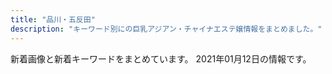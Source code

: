 ```yaml
---
title: "品川・五反田"
description: "キーワード別にの巨乳アジアン・チャイナエステ嬢情報をまとめました。"
---
```


新着画像と新着キーワードをまとめています。
2021年01月12日の情報です。

<DmmAffiliateIns />
<KeywordTable
  shops={
    [
    {
        "name": "\u5eb7\u7984",
        "station": "JR\u54c1\u5ddd\u99c5\u9ad8\u8f2a\u53e3",
        "img_links": [
            "http://www.kouroku-este.com/img/top/listmark1.png",
            "http://www.kouroku-este.com/img/staff/aaa/aaa1.jpg",
            "http://www.kouroku-este.com/img/staff/fff/s-fff2.jpg",
            "http://www.kouroku-este.com/img/staff/aaa/aaa2.jpg",
            "http://www.kouroku-este.com/img/menu/info_r.jpg",
            "http://www.kouroku-este.com/img/staff/eee/s-eee2.jpg",
            "http://www.kouroku-este.com/img/staff/bbb/bbb1.jpg",
            "http://www.kouroku-este.com/img/staff/ccc/ccc1.jpg",
            "http://www.kouroku-este.com/img/system/service01.jpg",
            "http://www.kouroku-este.com/img/staff/ggg/ggg1.jpg",
            "http://www.kouroku-este.com/img/staff/ccc/ccc2.jpg",
            "http://www.kouroku-este.com/img/system/service02.jpg",
            "http://www.kouroku-este.com/img/staff/eee/s-eee1.jpg",
            "http://www.kouroku-este.com/img/staff/fff/s-fff1.jpg"
        ],
        "keywords": {
            "C": 15
        },
        "url": "http://www.kouroku-este.com/"
    },
    {
        "url": "http://gotanda.pepper.jp/",
        "keywords": {},
        "img_links": [
            "http://gotanda.pepper.jp/m02272.jpg",
            "http://gotanda.pepper.jp/gotanda001.jpg",
            "http://gotanda.pepper.jp/m173.jpg",
            "http://gotanda.pepper.jp/m048.png",
            "http://gotanda.pepper.jp/20151109231038834554.jpg",
            "http://gotanda.pepper.jp/m049.png",
            "http://gotanda.pepper.jp/1-01.png"
        ],
        "name": "\u4e94\u53cd\u7530\u30e1\u30c7\u30a3\u30ab\u30eb\u30a8\u30f3",
        "station": "JR\u4e94\u53cd\u7530\u99c5\u897f\u53e3"
    },
    {
        "url": "http://www.es-yuduki.com/",
        "station": "JR\u4e94\u53cd\u7530\u99c5\u897f\u53e3",
        "keywords": {
            "C": 13
        },
        "name": "\u30de\u30c3\u30b5\u30fc\u30b8\u306e\u5915\u6708",
        "img_links": [
            "http://www.es-yuduki.com/css/staff01-b.jpg",
            "http://www.es-yuduki.com/css/nav/change-007.jpg",
            "http://www.es-yuduki.com/css/nav/change-002.jpg",
            "http://www.es-yuduki.com/css/progress08.jpg",
            "http://www.es-yuduki.com/css/nav/nav-006.jpg",
            "http://www.es-yuduki.com/css/kanban.jpg",
            "http://www.es-yuduki.com/css/nav/change-0003.jpg",
            "http://www.es-yuduki.com/css/progress02.jpg",
            "http://www.es-yuduki.com/css/staff03-b.jpg",
            "http://www.es-yuduki.com/css/nav/nav-005.jpg",
            "http://www.es-yuduki.com/css/nav/change-001.jpg",
            "http://www.es-yuduki.com/css/staff00.jpg",
            "http://www.es-yuduki.com/css/progress03.jpg",
            "http://www.es-yuduki.com/css/nav/change-006.jpg",
            "http://www.es-yuduki.com/css/staff03.jpg",
            "http://www.es-yuduki.com/css/nav/nav-002.jpg",
            "http://www.es-yuduki.com/css/progress04.jpg",
            "http://www.es-yuduki.com/css/nav/change-005.jpg",
            "http://www.es-yuduki.com/css/progress07.jpg",
            "http://www.es-yuduki.com/css/progress01.jpg",
            "http://www.es-yuduki.com/css/staff02-b.jpg",
            "http://www.es-yuduki.com/css/nav/nav-001.jpg",
            "http://www.es-yuduki.com/css/staff02.jpg",
            "http://www.es-yuduki.com/css/head.jpg",
            "http://www.es-yuduki.com/css/main-top05.png",
            "http://www.es-yuduki.com/css/nav/nav-0003.jpg",
            "http://www.es-yuduki.com/css/progress06.jpg",
            "http://www.es-yuduki.com/css/progress05.jpg",
            "http://www.es-yuduki.com/css/nav/change-004.jpg",
            "http://www.es-yuduki.com/css/nav/nav-004.jpg",
            "http://www.es-yuduki.com/css/nav/nav-007.jpg",
            "http://www.es-yuduki.com/css/staff01.jpg",
            "http://www.es-yuduki.com/css/coupon003.jpg"
        ]
    },
    {
        "station": "JR\u4e94\u53cd\u7530\u99c5\u6771\u53e3",
        "url": "http://www.relax-fuyou.info/",
        "keywords": {
            "G": 1,
            "87": 2,
            "C": 3,
            "90": 2,
            "86": 2,
            "88": 3,
            "84": 5,
            "D": 5,
            "E": 5
        },
        "img_links": [
            "http://www.relax-fuyou.info/img/st161.jpg",
            "http://www.relax-fuyou.info/img/st191.jpg",
            "http://www.relax-fuyou.info/img/st1.jpg",
            "http://www.relax-fuyou.info/img/r9.jpg",
            "http://www.relax-fuyou.info/img/st150.jpg",
            "http://www.relax-fuyou.info/img/st140.jpg",
            "http://www.relax-fuyou.info/img/st201.jpg",
            "http://www.relax-fuyou.info/img/st72.jpg",
            "http://www.relax-fuyou.info/img/sta8.jpg",
            "http://www.relax-fuyou.info/img/st171.jpg",
            "http://www.relax-fuyou.info/img/top.jpg",
            "http://www.relax-fuyou.info/img/st181.jpg",
            "http://www.relax-fuyou.info/img/st17.jpg",
            "http://www.relax-fuyou.info/img/sta16.jpg",
            "http://www.relax-fuyou.info/img/sta17.jpg",
            "http://www.relax-fuyou.info/img/st7.jpg",
            "http://www.relax-fuyou.info/img/st141.jpg",
            "http://www.relax-fuyou.info/img/sta20.jpg",
            "http://www.relax-fuyou.info/img/st5.jpg",
            "http://www.relax-fuyou.info/img/sta5.jpg",
            "http://www.relax-fuyou.info/img/st11.jpg",
            "http://www.relax-fuyou.info/img/sta15.jpg",
            "http://www.relax-fuyou.info/img/sta18.jpg",
            "http://www.relax-fuyou.info/img/sta1.jpg",
            "http://www.relax-fuyou.info/img/st10.jpg",
            "http://www.relax-fuyou.info/img/st71.jpg",
            "http://www.relax-fuyou.info/img/st160.jpg",
            "http://www.relax-fuyou.info/img/st110.jpg",
            "http://www.relax-fuyou.info/img/st41.jpg",
            "http://www.relax-fuyou.info/img/st42.jpg",
            "http://www.relax-fuyou.info/img/st8.jpg",
            "http://www.relax-fuyou.info/img/sta19.jpg"
        ],
        "name": "\u8299\u84c9\uff5e\u30d5\u30e8\u30a6\uff5e"
    },
    {
        "name": "\u3072\u307e\u308f\u308a",
        "keywords": {
            "C": 8
        },
        "url": "http://www.kenkou-house.info/",
        "img_links": [
            "http://www.kenkou-house.info/img/Himawari_200_40.png",
            "http://www.kenkou-house.info/img/m1.png",
            "http://www.kenkou-house.info/img/Himawari_160_45.png",
            "http://www.kenkou-house.info/img/s15.jpg",
            "http://www.kenkou-house.info/img/bottmo-left.png",
            "http://www.kenkou-house.info/img/s33.jpg",
            "http://www.kenkou-house.info/img/body-.png",
            "http://www.kenkou-house.info/img/s61.jpg",
            "http://www.kenkou-house.info/img/s17.jpg",
            "http://www.kenkou-house.info/img/play.png",
            "http://www.kenkou-house.info/img/s4.jpg",
            "http://www.kenkou-house.info/img/bottmo-ritght.png",
            "http://www.kenkou-house.info/img/Himawari_468_60.png",
            "http://www.kenkou-house.info/img/s22.jpg",
            "http://www.kenkou-house.info/img/m8.png",
            "http://www.kenkou-house.info/img/s14.jpg",
            "http://www.kenkou-house.info/img/s13.jpg",
            "http://www.kenkou-house.info/img/m5.png",
            "http://www.kenkou-house.info/img/s20.jpg",
            "http://www.kenkou-house.info/img/s1.jpg",
            "http://www.kenkou-house.info/img/s.png",
            "http://www.kenkou-house.info/img/s11.jpg",
            "http://www.kenkou-house.info/img/m2.png",
            "http://www.kenkou-house.info/img/head.png",
            "http://www.kenkou-house.info/img/m3.png",
            "http://www.kenkou-house.info/img/m7.png",
            "http://www.kenkou-house.info/img/s91.jpg",
            "http://www.kenkou-house.info/img/s7.jpg",
            "http://www.kenkou-house.info/img/s12.jpg",
            "http://www.kenkou-house.info/img/s21.jpg",
            "http://www.kenkou-house.info/img/m4.png",
            "http://www.kenkou-house.info/img/Himawari_88_31.png",
            "http://www.kenkou-house.info/img/door.png",
            "http://www.kenkou-house.info/img/m6.png",
            "http://www.kenkou-house.info/img/s16.jpg"
        ],
        "station": "JR\u4e94\u53cd\u7530\u99c5\u6771\u53e3"
    },
    {
        "station": "JR\u4e94\u53cd\u7530\u99c5",
        "url": "http://hanagoromo.work/",
        "keywords": {},
        "name": "\u82b1\u8863",
        "img_links": [
            "http://hanagoromo.work/interior1.jpg",
            "http://hanagoromo.work/112.jpg",
            "http://hanagoromo.work/4.jpg",
            "http://hanagoromo.work/miyuki1.jpg",
            "http://hanagoromo.work/int2.jpg",
            "http://hanagoromo.work/3.jpg",
            "http://hanagoromo.work/2.jpg",
            "http://hanagoromo.work/staff_t.jpg",
            "http://hanagoromo.work/miyuki.jpg",
            "http://hanagoromo.work/sys.jpg",
            "http://hanagoromo.work/b1.jpg",
            "http://hanagoromo.work/hitomi1.jpg",
            "http://hanagoromo.work/mio1.jpg",
            "http://hanagoromo.work/ta.png",
            "http://hanagoromo.work/yuna1.jpg",
            "http://hanagoromo.work/6.jpg",
            "http://hanagoromo.work/yumi1.jpg",
            "http://hanagoromo.work/tina.jpg",
            "http://hanagoromo.work/main_top.jpg",
            "http://hanagoromo.work/yuna2.jpg",
            "http://hanagoromo.work/head.jpg",
            "http://hanagoromo.work/nana1.jpg",
            "http://hanagoromo.work/tina2.jpg",
            "http://hanagoromo.work/interior_t.jpg",
            "http://hanagoromo.work/mio2.jpg",
            "http://hanagoromo.work/rie1.jpg",
            "http://hanagoromo.work/mio.jpg",
            "http://hanagoromo.work/mens-esthe1.png",
            "http://hanagoromo.work/1.jpg",
            "http://hanagoromo.work/rina1.jpeg",
            "http://hanagoromo.work/rina2.jpeg",
            "http://hanagoromo.work/b3.jpg",
            "http://hanagoromo.work/nana2.jpg",
            "http://hanagoromo.work/hitomi.jpg",
            "http://hanagoromo.work/nana.jpg",
            "http://hanagoromo.work/hitomi2.jpg",
            "http://hanagoromo.work/b2.jpg",
            "http://hanagoromo.work/ai3.jpg",
            "http://hanagoromo.work/s1.png",
            "http://hanagoromo.work/yumi.jpg",
            "http://hanagoromo.work/ai2.jpg"
        ]
    },
    {
        "img_links": [
            "http://hi-msg.com/tonpoh/images/p-7-1.jpg",
            "http://hi-msg.com/tonpoh/images/p-10-1.jpg",
            "http://hi-msg.com/tonpoh/images/l.png",
            "http://hi-msg.com/tonpoh/images/p-11.jpg",
            "http://hi-msg.com/tonpoh/images/botton.png",
            "http://hi-msg.com/tonpoh/images/p-13-1.jpg",
            "http://hi-msg.com/tonpoh/images/tit-staff.png",
            "http://hi-msg.com/tonpoh/images/s8.png",
            "http://hi-msg.com/tonpoh/images/line.png",
            "http://hi-msg.com/tonpoh/images/p-14-1.jpg",
            "http://hi-msg.com/tonpoh/images/no.png",
            "http://hi-msg.com/tonpoh/images/ll.png",
            "http://hi-msg.com/tonpoh/images/s1.png",
            "http://hi-msg.com/tonpoh/images/p-14.jpg",
            "http://hi-msg.com/tonpoh/images/p-8-1.jpg",
            "http://hi-msg.com/tonpoh/images/p-7.jpg",
            "http://hi-msg.com/tonpoh/images/s4.jpg",
            "http://hi-msg.com/tonpoh/images/fla.png",
            "http://hi-msg.com/tonpoh/images/p-12.jpg",
            "http://hi-msg.com/tonpoh/images/tit-sys.png",
            "http://hi-msg.com/tonpoh/images/p-10.jpg",
            "http://hi-msg.com/tonpoh/images/p-12-1.jpg",
            "http://hi-msg.com/tonpoh/images/p-9-1.jpg",
            "http://hi-msg.com/tonpoh/images/p-13.jpg",
            "http://hi-msg.com/tonpoh/images/p-2.jpg",
            "http://hi-msg.com/tonpoh/images/p-4.jpg",
            "http://hi-msg.com/tonpoh/images/s9.png",
            "http://hi-msg.com/tonpoh/images/p-5.jpg",
            "http://hi-msg.com/tonpoh/images/s5.png",
            "http://hi-msg.com/tonpoh/images/p-0.jpg",
            "http://hi-msg.com/tonpoh/images/p-1.jpg",
            "http://hi-msg.com/tonpoh/images/fla-3.png",
            "http://hi-msg.com/tonpoh/images/p-9.jpg",
            "http://hi-msg.com/tonpoh/images/p-8.jpg",
            "http://hi-msg.com/tonpoh/images/p-6.jpg",
            "http://hi-msg.com/tonpoh/images/p-6-1.jpg",
            "http://hi-msg.com/tonpoh/images/s6.png",
            "http://hi-msg.com/tonpoh/images/p-11-1.jpg",
            "http://hi-msg.com/tonpoh/images/fla-1.png"
        ],
        "url": "http://hi-msg.com/tonpoh/",
        "keywords": {},
        "station": "JR\u4e94\u53cd\u7530\u99c5\u897f\u53e3",
        "name": "\u30c8\u30f3\u30dd\u30fc"
    },
    {
        "station": "JR\u4e94\u53cd\u7530\u99c5\u897f\u53e3",
        "img_links": [
            "https://tsukiwa.info/img/news1.png",
            "https://tsukiwa.info/img/staff/mika03.jpg",
            "https://tsukiwa.info/img/bar_profile.png",
            "https://tsukiwa.info/img/staff/mimi01.jpg",
            "https://tsukiwa.info/img/staff/ruru1.jpg",
            "https://tsukiwa.info/img/staff/rumi02.jpg",
            "https://tsukiwa.info/img/staff/no_image.jpg",
            "https://tsukiwa.info/img/staff/risa011.jpg",
            "https://tsukiwa.info/img/news3.png",
            "https://tsukiwa.info/img/staff/g121.jpg",
            "https://tsukiwa.info/img/staff/rumi04.jpg",
            "https://tsukiwa.info/img/staff/2E3C537C-38BC-4549-894E-B9C32DC069BA.jpeg",
            "https://tsukiwa.info/img/staff/DADEBD01-F5CA-46C7-927F-3E3A3F3038AB.jpeg",
            "https://tsukiwa.info/img/staff/g12.jpg",
            "https://tsukiwa.info/img/staff/rumi2.jpg",
            "https://tsukiwa.info/img/staff/rui2.jpg",
            "https://tsukiwa.info/img/bar_staff.png",
            "https://tsukiwa.info/img/staff_top/20201219_2.jpg",
            "https://tsukiwa.info/img/akusesu-top0.jpg",
            "https://tsukiwa.info/img/staff/sara243.jpg",
            "https://tsukiwa.info/img/staff_top/20201219_1.jpg",
            "https://tsukiwa.info/img/staff/sara242.jpg",
            "https://tsukiwa.info/img/staff/sara241.jpg",
            "https://tsukiwa.info/img/staff/rui1.jpg",
            "https://tsukiwa.info/img/staff/sara244.jpg",
            "https://tsukiwa.info/img/staff/mimi202012.jpg",
            "https://tsukiwa.info/img/staff/2106DD3F-7D85-42EC-8B2D-132895EFEE67.jpeg",
            "https://tsukiwa.info/img/event/camp03.jpg",
            "https://tsukiwa.info/img/staff/yuri001.jpg",
            "https://tsukiwa.info/img/staff/risa02.jpg",
            "https://tsukiwa.info/img/pickupGirl.png",
            "https://tsukiwa.info/img/staff/koko3.jpg",
            "https://tsukiwa.info/img/staff/ami11.jpg",
            "https://tsukiwa.info/img/staff/mika05.jpg",
            "https://tsukiwa.info/img/staff/mimi20202.jpg",
            "https://tsukiwa.info/img/bar_gallery.png",
            "https://tsukiwa.info/img/top_map.jpg",
            "https://tsukiwa.info/img/bar_top1.png"
        ],
        "keywords": {
            "\u30bb\u30af\u30b7\u30fc": 16
        },
        "url": "https://tsukiwa.info/",
        "name": "\u6708\u306e\u548c"
    },
    {
        "img_links": [
            "http://www.relax-cs.com/images/image-05.jpg",
            "http://www.relax-cs.com/css/tdimg03.jpg",
            "http://www.relax-cs.com/images/image-1.jpg",
            "http://www.relax-cs.com/css/progress-02.jpg",
            "http://www.relax-cs.com/css/staff/staff06.jpg",
            "http://www.relax-cs.com/css/progress-01.jpg",
            "http://www.relax-cs.com/css/staff/staff02.jpg",
            "http://www.relax-cs.com/css/nav/change-002.jpg",
            "http://www.relax-cs.com/css/nav/nav-004.jpg",
            "http://www.relax-cs.com/css/tdimg004.jpg",
            "http://www.relax-cs.com/css/tdimg02.jpg",
            "http://www.relax-cs.com/images/image-07.jpg",
            "http://www.relax-cs.com/css/top-change.jpg",
            "http://www.relax-cs.com/css/tdimg007.jpg",
            "http://www.relax-cs.com/css/nav/nav-007.jpg",
            "http://www.relax-cs.com/css/nav/change-005.jpg",
            "http://www.relax-cs.com/css/keiraku-img01.jpg",
            "http://www.relax-cs.com/images/staff10.jpg",
            "http://www.relax-cs.com/css/nav/change-006.jpg",
            "http://www.relax-cs.com/images/staff03.jpg",
            "http://www.relax-cs.com/css/nav/change-004.jpg",
            "http://www.relax-cs.com/images/staff05.jpg",
            "http://www.relax-cs.com/images/image-3.jpg",
            "http://www.relax-cs.com/css/keiraku-img04.jpg",
            "http://www.relax-cs.com/css/staff/staff10.jpg",
            "http://www.relax-cs.com/images/staff007.jpg",
            "http://www.relax-cs.com/css/nav/nav-006.jpg",
            "http://www.relax-cs.com/css/progress-04.jpg",
            "http://www.relax-cs.com/images/image-6.jpg",
            "http://www.relax-cs.com/css/nav/change-001.jpg",
            "http://www.relax-cs.com/css/nav/nav-001.jpg",
            "http://www.relax-cs.com/css/staff/staff007.jpg",
            "http://www.relax-cs.com/css/nav/change-007.jpg",
            "http://www.relax-cs.com/images/staff01.jpg",
            "http://www.relax-cs.com/css/progress-03.jpg",
            "http://www.relax-cs.com/css/keiraku-img02.jpg",
            "http://www.relax-cs.com/css/tdimg01.jpg",
            "http://www.relax-cs.com/css/tdimg06.jpg",
            "http://www.relax-cs.com/css/keiraku-img03.jpg",
            "http://www.relax-cs.com/css/tdimg005.jpg",
            "http://www.relax-cs.com/css/nav/nav-003.jpg",
            "http://www.relax-cs.com/css/nav/change-003.jpg",
            "http://www.relax-cs.com/images/image-2.jpg",
            "http://www.relax-cs.com/css/staff/staff01.jpg",
            "http://www.relax-cs.com/images/image-04.jpg",
            "http://www.relax-cs.com/css/nav/nav-005.jpg",
            "http://www.relax-cs.com/css/nav/nav-002.jpg"
        ],
        "url": "http://www.relax-cs.com/",
        "keywords": {
            "C": 8
        },
        "name": "\u30af\u30e9\u30ea\u30bb\u30fc\u30b8 \uff5eClary Sage\uff5e",
        "station": "JR\u4e94\u53cd\u7530\u99c5\u897f\u53e3"
    },
    {
        "img_links": [
            "http://lacure.link/images/kol.jpg",
            "http://lacure.link/images/r3.jpg",
            "http://lacure.link/images/s_staff.png",
            "http://lacure.link/images/g1.jpg",
            "http://lacure.link/images/g3.jpg",
            "http://lacure.link/images/g5.jpg",
            "http://lacure.link/images/top2.jpg",
            "http://lacure.link/images/news.png",
            "http://lacure.link/images/g2.jpg",
            "http://lacure.link/images/r2.jpg",
            "http://lacure.link/images/s1.jpg",
            "http://lacure.link/images/left3.png",
            "http://lacure.link/images/asali.jpg",
            "http://lacure.link/images/face.png",
            "http://lacure.link/images/r5.jpg",
            "http://lacure.link/images/r1.jpg",
            "http://lacure.link/images/g0.jpg",
            "http://lacure.link/images/g6.jpg",
            "http://lacure.link/images/yuki.jpg",
            "http://lacure.link/images/kiki.jpg",
            "http://lacure.link/images/r4.jpg",
            "http://lacure.link/images/r6.jpg",
            "http://lacure.link/images/gb01.png",
            "http://lacure.link/images/zi.png",
            "http://lacure.link/images/sayuri.jpg"
        ],
        "url": "http://lacure.link/",
        "station": "\u6238\u8d8a\u9280\u5ea7\u99c5",
        "name": "\u30e9\u30ad\u30e5\u30a2",
        "keywords": {}
    },
    {
        "url": "http://p-fly.work/",
        "station": "JR\u4e94\u53cd\u7530\u99c5\u897f\u53e3",
        "img_links": [
            "http://p-fly.work/staff/kiki.jpg",
            "http://p-fly.work/staff/sara.jpg",
            "http://p-fly.work/img/mai1.jpg",
            "http://p-fly.work/img/kiki1.jpg",
            "http://p-fly.work/images/int2.png",
            "http://p-fly.work/images/b2.jpg",
            "http://p-fly.work/images/mobile.jpg",
            "http://p-fly.work/images/12.jpg",
            "http://p-fly.work/staff/yuyu.jpg",
            "http://p-fly.work/images/int1.jpg",
            "http://p-fly.work/images/sys1.jpg",
            "http://p-fly.work/images/news.jpg",
            "http://p-fly.work/images/1.jpg",
            "http://p-fly.work/images/staff_t.png",
            "http://p-fly.work/images/sys2.jpg",
            "http://p-fly.work/images/b1.jpg",
            "http://p-fly.work/img/sara1.jpg",
            "http://p-fly.work/images/sys4.png",
            "http://p-fly.work/images/7.jpg",
            "http://p-fly.work/images/ac1.jpg",
            "http://p-fly.work/images/head.png",
            "http://p-fly.work/images/sys3.jpg",
            "http://p-fly.work/images/9.jpg",
            "http://p-fly.work/staff/mai.jpg",
            "http://p-fly.work/img/yuyu1.jpg",
            "http://p-fly.work/images/interior_t.png",
            "http://p-fly.work/images/line.png",
            "http://p-fly.work/images/tr.jpg",
            "http://p-fly.work/images/b3.jpg"
        ],
        "keywords": {},
        "name": "\u7d2b\u306e\u8776"
    },
    {
        "keywords": {
            "87": 4,
            "E": 8,
            "88": 2,
            "86": 2,
            "85": 2
        },
        "img_links": [
            "http://es-mirei.com/images/noImg.jpg",
            "http://es-mirei.com/images/store/06.jpg",
            "http://es-mirei.com/images/s3Slider1Images/03.jpg",
            "http://es-mirei.com/staffPhoto/b20170728165302.jpg",
            "http://es-mirei.com/staffPhoto/s20180209180323.jpg",
            "http://es-mirei.com/images/store/01.jpg",
            "http://es-mirei.com/staffPhoto/s20170908125528.jpg",
            "http://es-mirei.com/staffPhoto/s20170728165256.jpg",
            "http://es-mirei.com/staffPhoto/b20170728165536.jpg",
            "http://es-mirei.com/images/store/04.jpg",
            "http://es-mirei.com/staffPhoto/b20180209180323.jpg",
            "http://es-mirei.com/images/returnStaffBtn.png",
            "http://es-mirei.com/staffPhoto/b20170728165256.jpg",
            "http://es-mirei.com/staffPhoto/b20180613122502.jpg",
            "http://es-mirei.com/staffPhoto/b20170908125528.jpg",
            "http://es-mirei.com/staffPhoto/b20170911152129.jpg",
            "http://es-mirei.com/staffPhoto/s20170728165536.jpg",
            "http://es-mirei.com/staffPhoto/b20170911152114.jpg",
            "http://es-mirei.com/images/store/05.jpg",
            "http://es-mirei.com/staffPhoto/s20170911152129.jpg",
            "http://es-mirei.com/images/store/03.jpg",
            "http://es-mirei.com/staffPhoto/s20170911152114.jpg",
            "http://es-mirei.com/staffPhoto/s20170728165302.jpg",
            "http://es-mirei.com/images/store/02.jpg",
            "http://es-mirei.com/images/s3Slider1Images/02.jpg",
            "http://es-mirei.com/images/s3Slider1Images/01.jpg",
            "http://es-mirei.com/staffPhoto/s20180613122502.jpg"
        ],
        "station": "JR\u4e94\u53cd\u7530\u99c5\u897f\u53e3",
        "name": "\u7f8e\u4f36",
        "url": "http://es-mirei.com/"
    },
    {
        "name": "\u7652\u3057\u30cf\u30a6\u30b9",
        "img_links": [
            "https://b.st-hatena.com/images/entry-button/button-only@2x.png",
            "http://b.hatena.ne.jp/images/v4/public/add/hatenabookmark_android.png",
            "http://\u30a2\u30b8\u30a2\u30f3\u30a8\u30b9\u30c6.biz/images/88-31.jpg",
            "http://momipara.jp/img/link/momi88.jpg",
            "https://b.hatena.ne.jp/images/v4/public/add/hatenabookmark_ios7.png",
            "https://www.hatena.ne.jp/images/wwwridge/ok@2x.png",
            "https://www.hatena.ne.jp/images/wwwridge/help@2x.png",
            "https://b.hatena.ne.jp/images/v4/public/add/hatenabookmark_android.png",
            "https://www.hatena.ne.jp/images/wwwridge/ng@2x.png",
            "http://b.hatena.ne.jp/images/v4/public/add/hatenabookmark_ios7.png"
        ],
        "url": "https://loveraspberry.eei.jp/",
        "station": "JR\u4e94\u53cd\u7530\u99c5\u897f\u53e3",
        "keywords": {}
    },
    {
        "keywords": {
            "\u80f8": 1,
            "\u5de8\u4e73": 2,
            "C": 1,
            "\u4e73": 2
        },
        "station": "JR\u4e94\u53cd\u7530\u99c5\u897f\u53e3",
        "name": "\u9577\u697d",
        "url": "https://www.a-side.com/chouraku/",
        "img_links": [
            "https://www.a-side.com/chouraku/images/info/photo02.jpg",
            "https://img.a-side.com/photo/koko/16032/thumb.jpg",
            "https://www.a-side.com/chouraku/staff/emi/index.jpg",
            "https://static.a-side.com/photo/shop/22869/list.jpg",
            "https://static.a-side.com/photo/shop/34669/list.jpg",
            "https://www.a-side.com/include/img/top/button_twitter.png",
            "https://www.a-side.com/chouraku/staff/mimi/index.jpg",
            "https://img.a-side.com/photo/digicame/20210108/31406_04.jpg",
            "https://www.a-side.com/chouraku/staff/mika/index.jpg",
            "https://img.a-side.com/photo/digicame/20210104/22728_02.jpg",
            "https://static.a-side.com/photo/shop/33708/list.jpg",
            "https://img.a-side.com/photo/premium/20201218/12823_01_top2.jpg",
            "https://img.a-side.com/photo/digicame/20210107/20991_02.jpg",
            "https://img.a-side.com/photo/premium/20201214/34140_01_index.jpg",
            "https://img.a-side.com/photo/weekly/20210108/top.jpg",
            "https://static.a-side.com/photo/shop/35170/list.jpg",
            "https://static.a-side.com/photo/shop/34764/list.jpg",
            "https://static.a-side.com/photo/shop/30430/list.jpg",
            "https://static.a-side.com/photo/shop/33020/list.jpg",
            "https://www.a-side.com/chouraku/images/coupon/info.png",
            "https://www.a-side.com/chouraku/staff/yuu/index.jpg",
            "https://www.a-side.com/chouraku/images/moved.jpg",
            "https://img.a-side.com/photo/premium/20210105/34965_01_sp.jpg",
            "https://static.a-side.com/photo/shop/35149/list.jpg",
            "https://www.a-side.com/chouraku/staff/yui2/index.jpg",
            "https://img.a-side.com/photo/digicame/20210105/31399_02.jpg",
            "https://www.a-side.com/chouraku/staff/rika/index.jpg",
            "https://www.a-side.com/chouraku/staff/ami/index.jpg",
            "https://www.a-side.com/chouraku/images/covergirl.jpg",
            "https://img.a-side.com/photo/premium/20210104/34987_01_index.jpg",
            "https://static.a-side.com/photo/shop/35020/list.jpg",
            "https://img.a-side.com/photo/koko/34987/thumb.jpg",
            "https://static.a-side.com/photo/shop/34907/list.jpg",
            "https://static.a-side.com/photo/shop/33321/list.jpg",
            "https://www.a-side.com/chouraku/images/info/photo04.jpg",
            "https://img.a-side.com/photo/koko/32924/thumb.jpg",
            "https://www.a-side.com/chouraku/staff/sayuri/index.jpg",
            "https://www.a-side.com/chouraku/staff/mayumi/index.jpg",
            "https://www.a-side.com/chouraku/staff/moe/index.jpg",
            "https://www.a-side.com/chouraku/staff/miho/index.jpg",
            "https://static.a-side.com/photo/shop/35000/list.jpg",
            "https://img.a-side.com/photo/digicame/20210106/25065_01.jpg",
            "https://static.a-side.com/photo/shop/34987/list.jpg",
            "https://img.a-side.com/photo/premium/20210105/34987_01_sp.jpg",
            "https://static.a-side.com/photo/shop/35018/list.jpg",
            "https://static.a-side.com/photo/shop/34847/list.jpg",
            "https://img.a-side.com/photo/premium/20210107/34987_01_sp.jpg",
            "https://static.a-side.com/photo/shop/33915/list.jpg",
            "https://www.a-side.com/chouraku/images/ticket.jpg",
            "https://img.a-side.com/photo/digicame/20210104/32458_03.jpg",
            "https://www.a-side.com/chouraku/images/line.jpg",
            "https://static.a-side.com/photo/shop/35132/list.jpg",
            "https://static.a-side.com/photo/shop/34965/list.jpg",
            "https://img.a-side.com/photo/premium/20210112/30430_01_top2.jpg",
            "https://img.a-side.com/photo/digicame/20210105/15122_01.jpg",
            "https://static.a-side.com/photo/shop/34644/list.jpg",
            "https://img.a-side.com/photo/digicame/20210104/19987_02.jpg",
            "https://www.a-side.com/chouraku/staff/ayaka/index.jpg",
            "https://img.a-side.com/photo/premium/20210104/34987_01_sp.jpg",
            "https://img.a-side.com/photo/premium/20210112/30430_01_top1.jpg",
            "https://www.a-side.com/chouraku/staff/yuki/index.jpg",
            "https://img.a-side.com/photo/digicame/20210108/24528_02.jpg",
            "https://img.a-side.com/photo/premium/20210111/34449_01_top1.jpg",
            "https://www.a-side.com/chouraku/staff/mifi/index.jpg",
            "https://img.a-side.com/photo/premium/20201218/12823_01_top1.jpg",
            "https://www.a-side.com/chouraku/images/top-info201812.jpg",
            "https://static.a-side.com/photo/shop/19803/list.jpg",
            "https://static.a-side.com/photo/shop/16032/list.jpg",
            "https://static.a-side.com/photo/shop/33796/list.jpg",
            "https://img.a-side.com/photo/digicame/20210106/25065_02.jpg",
            "https://www.a-side.com/chouraku/staff/yui/index.jpg",
            "https://static.a-side.com/photo/shop/34768/list.jpg",
            "https://www.a-side.com/chouraku/images/coupon/presented.png",
            "https://static.a-side.com/photo/shop/24050/list.jpg",
            "https://www.a-side.com/chouraku/staff/yuyu/index.jpg",
            "https://img.a-side.com/photo/digicame/20210104/32458_04.jpg",
            "https://static.a-side.com/photo/shop/33596/list.jpg",
            "https://www.a-side.com/chouraku/staff/yumi/index.jpg",
            "https://www.a-side.com/chouraku/staff/aiko/index.jpg",
            "https://www.a-side.com/chouraku/staff/yuri/index.jpg",
            "https://img.a-side.com/photo/digicame/20210105/27898_02.jpg",
            "https://www.a-side.com/chouraku/staff/ayumi/index.jpg",
            "https://static.a-side.com/photo/shop/34660/list.jpg",
            "https://www.a-side.com/chouraku/images/info/photo03.jpg",
            "https://www.a-side.com/chouraku/staff/miki/index.jpg",
            "https://static.a-side.com/photo/shop/34961/list.jpg",
            "https://www.a-side.com/chouraku/staff/aya/index.jpg",
            "https://www.a-side.com/chouraku/staff/ai/index.jpg",
            "https://www.a-side.com/chouraku/staff/coco/index.jpg",
            "https://www.a-side.com/chouraku/staff/yuna/index.jpg",
            "https://img.a-side.com/photo/premium/20210111/34449_01_top2.jpg",
            "https://img.a-side.com/photo/koko/34965/thumb.jpg",
            "https://www.a-side.com/chouraku/staff/mina/index.jpg",
            "https://www.a-side.com/chouraku/images/info/photo01.jpg"
        ]
    },
    {
        "url": "http://f-aroma.info/",
        "keywords": {
            "F": 2,
            "D": 18,
            "C": 10,
            "E": 4
        },
        "station": "JR\u54c1\u5ddd\u99c5\u9ad8\u8f2a\u53e3",
        "name": "\u30d5\u30ed\u30fc\u30e9",
        "img_links": [
            "http://f-aroma.info/wp/wp-content/themes/Butterfly2_ver_1_3/event/top-img02.png",
            "http://f-aroma.info/wp/wp-content/uploads/2020/10/4w5e4r6tuygiho.jpg",
            "http://f-aroma.info/wp/wp-content/uploads/2019/09/2a602101905d29ed1e80bee4c4c6b1c1.jpg",
            "http://f-aroma.info/wp/wp-content/uploads/2018/11/smaskoasaa.jpg",
            "http://f-aroma.info/wp/wp-content/uploads/2019/03/sahuisjoialsklma.jpg",
            "http://f-aroma.info/wp/wp-content/themes/Butterfly2_ver_1_3/event/top-img01.png",
            "http://f-aroma.info/wp/wp-content/uploads/2019/04/sahuisaioaa.jpg",
            "http://f-aroma.info/wp/wp-content/themes/Butterfly2_ver_1_3/images/call.png",
            "http://f-aroma.info/wp/wp-content/uploads/2019/09/erstdyfusa.jpg",
            "http://f-aroma.info/wp/wp-content/themes/Butterfly2_ver_1_3/event/top-img03.png",
            "http://f-aroma.info/wp/wp-content/uploads/2018/01/sioaahso21.jpg",
            "http://f-aroma.info/wp/wp-content/uploads/2019/12/aewrstdyfugi.jpg",
            "http://f-aroma.info/wp/wp-content/uploads/2017/08/nananananana.jpg",
            "http://f-aroma.info/wp/wp-content/uploads/2017/11/uhiuhhuihiuhiusa121.jpg",
            "http://f-aroma.info/wp/wp-content/uploads/2018/05/hsiojiolasa.jpg",
            "http://f-aroma.info/wp/wp-content/uploads/2019/08/ersrdtyfugi.jpg",
            "http://f-aroma.info/wp/wp-content/uploads/2018/12/ksmamamalala.jpg",
            "http://f-aroma.info/wp/wp-content/uploads/2019/07/trdyfugiho.jpg",
            "http://f-aroma.info/wp/wp-content/uploads/2017/07/hitomichan01.jpg",
            "http://f-aroma.info/wp/wp-content/uploads/2018/04/joijsoijasasaa.jpg",
            "http://f-aroma.info/wp/wp-content/uploads/2019/09/serdtytfuygiuhosa.jpg",
            "http://f-aroma.info/wp/wp-content/themes/Butterfly2_ver_1_3/images/room/1.jpg",
            "http://f-aroma.info/wp/wp-content/themes/Butterfly2_ver_1_3/images/tel.png",
            "http://f-aroma.info/wp/wp-content/uploads/2017/11/huisahiusahiusa21.jpg"
        ]
    }
]
}
/>
<DmmAffiliateScript />

